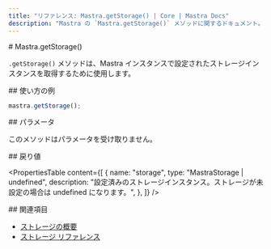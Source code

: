 ```yaml
---
title: "リファレンス: Mastra.getStorage() | Core | Mastra Docs"
description: "Mastra の `Mastra.getStorage()` メソッドに関するドキュメント。設定済みのストレージインスタンスを取得します。"
---
```


<div id="mastragetstorage">
  # Mastra.getStorage()
</div>

`.getStorage()` メソッドは、Mastra インスタンスで設定されたストレージインスタンスを取得するために使用します。

<div id="usage-example">
  ## 使い方の例
</div>

```typescript copy
mastra.getStorage();
```


<div id="parameters">
  ## パラメータ
</div>

このメソッドはパラメータを受け取りません。

<div id="returns">
  ## 戻り値
</div>

<PropertiesTable
  content={[
    {
      name: "storage",
      type: "MastraStorage | undefined",
      description:
        "設定済みのストレージインスタンス。ストレージが未設定の場合は undefined になります。",
    },
  ]}
/>

<div id="related">
  ## 関連項目
</div>

- [ストレージの概要](/docs/server-db/storage)
- [ストレージ リファレンス](/reference/storage/libsql)